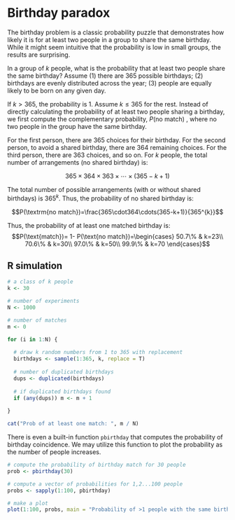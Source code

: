 # Birthday paradox

The birthday problem is a classic probability puzzle that demonstrates
how likely it is for at least two people in a group to share the same
birthday. While it might seem intuitive that the probability is low in
small groups, the results are surprising.

::: {#exm-birthday}
In a group of $k$ people, what is the probability that at least two
people share the same birthday? Assume (1) there are 365 possible
birthdays; (2) birthdays are evenly distributed across the year; (3)
people are equally likely to be born on any given day.
:::

::: solution
If $k>365$, the probability is $1$. Assume $k\leq365$ for the rest.
Instead of directly calculating the probability of at least two people
sharing a birthday, we first compute the complementary probability,
$P(\text{no match})$ , where no two people in the group have the same
birthday.

For the first person, there are 365 choices for their birthday. For the
second person, to avoid a shared birthday, there are 364 remaining
choices. For the third person, there are 363 choices, and so on. For $k$
people, the total number of arrangements (no shared birthday) is:

$$365 \times 364 \times 363 \times \cdots \times (365 - k + 1)$$

The total number of possible arrangements (with or without shared
birthdays) is $365^k$. Thus, the probability of no shared birthday is:

$$P(\textrm{no match})=\frac{365\cdot364\cdots(365-k+1)}{365^{k}}$$

Thus, the probability of at least one matched birthday is:
$$P(\text{match})= 1- P(\text{no match})=\begin{cases}
50.7\% & k=23\\
70.6\% & k=30\\
97.0\% & k=50\\
99.9\% & k=70
\end{cases}$$
:::

## R simulation {.unnumbered}

```r
# a class of k people 
k <- 30

# number of experiments
N <- 1000

# number of matches
m <- 0

for (i in 1:N) {
  
  # draw k random numbers from 1 to 365 with replacement
  birthdays <- sample(1:365, k, replace = T) 
    
  # number of duplicated birthdays
  dups <- duplicated(birthdays)
    
  # if duplicated birthdays found
  if (any(dups)) m <- m + 1
  
}

cat("Prob of at least one match: ", m / N)

```

There is even a built-in function `pbirthday` that computes the
probability of birthday coincidence. We may utilize this function to
plot the probability as the number of people increases.

```r
# compute the probability of birthday match for 30 people
prob <- pbirthday(30) 

# compute a vector of probabilities for 1,2...100 people
probs <- sapply(1:100, pbirthday)

# make a plot
plot(1:100, probs, main = "Probability of >1 people with the same birthday")
```
